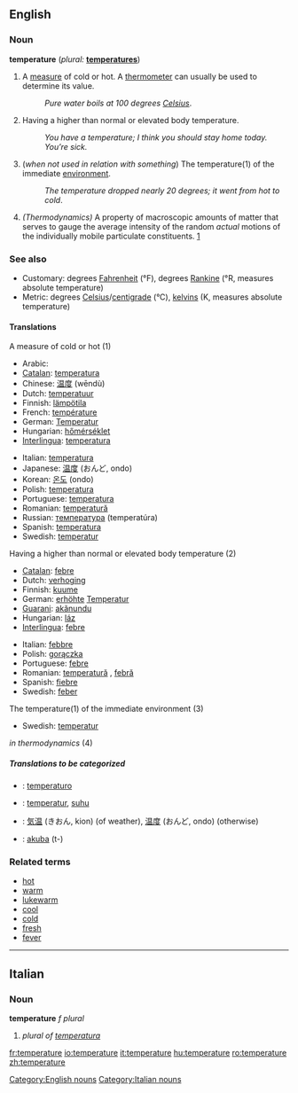 {{wikipedia}}
==English==

===Noun===
'''temperature'''  (''plural:'' '''[[temperatures]]''')

# A [[measure]] of cold or hot. A [[thermometer]] can usually be used to determine its value.
#:''Pure water boils at 100 degrees [[Celsius]]''.
# Having a higher than normal or elevated body temperature.
#:''You have a temperature; I think you should stay home today. You’re sick.''
# (''when not used in relation with something'') The temperature(1) of the immediate [[environment]].
#:''The temperature dropped nearly 20 degrees; it went from hot to cold''.
# ''(Thermodynamics)'' A property of macroscopic amounts of matter that serves to gauge the average intensity of the random ''actual'' motions of the individually mobile particulate constituents. [http://arxiv.org/pdf/physics/0004055]

===See also===
*Customary: degrees [[Fahrenheit]] (°F), degrees [[Rankine]] (°R, measures absolute temperature)
*Metric: degrees [[Celsius]]/[[centigrade]] (°C), [[kelvin]]s (K, measures absolute temperature)

====Translations====
;A measure of cold or hot (1)
{{top}}
*Arabic: {{ARchar|[[درجة الحرارة]]}} {{Unicode|(dárajet al-ħarára)}} {{f}}
*[[Catalan]]: [[temperatura]] {{f}}
*Chinese: [[温度]] (wēndù)
*Dutch: [[temperatuur]] {{m}}
*Finnish: [[lämpötila]]
*French: [[température]]
*German: [[Temperatur]] {{f}}
*Hungarian: [[hőmérséklet]]
*[[Interlingua]]: [[temperatura]]
{{mid}}
*Italian: [[temperatura]] {{f}}
*Japanese: [[温度]] (おんど, ondo)
*Korean: [[온도]] (ondo)
*Polish: [[temperatura]] {{f}}
*Portuguese: [[temperatura]] {{f}}
*Romanian: [[temperatură]] {{f}}
*Russian: [[температура]] (temperatúra) {{f}}
*Spanish: [[temperatura]] {{f}}
*Swedish: [[temperatur]]
{{bottom}}

;Having a higher than normal or elevated body temperature (2)
{{top}}
*[[Catalan]]: [[febre]] {{f}}
*Dutch: [[verhoging]] {{f}}
*Finnish: [[kuume]]
*German: [[erhöht]]e [[Temperatur]] {{f}}
*[[Guarani]]: [[akãnundu]]
*Hungarian: [[láz]]
*[[Interlingua]]: [[febre]]
{{mid}}
*Italian: [[febbre]] {{f}}
*Polish: [[gorączka]] {{f}}
*Portuguese: [[febre]] {{f}}
*Romanian: [[temperatură]] {{f}}, [[febră]] {{f}}
*Spanish: [[fiebre]] {{f}}
*Swedish: [[feber]]
{{bottom}}

;The temperature(1) of the immediate environment (3)
{{top}}
*Swedish: [[temperatur]]
{{mid}}
{{bottom}}


;''in thermodynamics'' (4)
{{top}}
{{mid}}
{{bottom}}

=====Translations to be categorized=====
{{checktrans}}

*{{ttbc|Esperanto}}: [[temperaturo]]
*{{ttbc|Indonesian}}: [[temperatur]], [[suhu]]

*{{ttbc|Japanese}}: [[気温]] (きおん, kion) (of weather), [[温度]] (おんど, ondo) (otherwise)
*{{ttbc|Tupinambá}}: [[akuba]] (t-)


===Related terms===
*[[hot]]
*[[warm]]
*[[lukewarm]]
*[[cool]]
*[[cold]]
*[[fresh]]
*[[fever]]


----

==Italian==
===Noun===
'''temperature''' ''f plural''

# ''plural of [[temperatura]]''

[[Category:English nouns]]
[[Category:Italian nouns]]

[[fr:temperature]]
[[io:temperature]]
[[it:temperature]]
[[hu:temperature]]
[[ro:temperature]]
[[zh:temperature]]